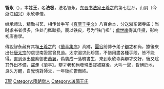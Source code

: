 '''智永'''（{{bd|？||？||catIdx=W王}}），本姓'''王'''，名'''法极'''，法名智永，[[东晋|东晋]][[书法家|书法家]][[王羲之|王羲之]]的第七世孙，山阴（今浙江[[绍兴|绍兴]]）永欣寺僧。

继承师法，精勤书艺，相传曾手写《[[智永真草千字文册|真草千字文]]》八百余本，分送浙东诸寺庙；当时求书者很多，住处门檻踏损，裹以铁皮，号为“铁门檻”；[[虞世南|虞世南]]得其传授，影响初唐書學。

傳說智永藏有其祖[[王羲之|王羲之]]的《[[蘭亭集序|蘭亭集序]]》真跡，[[圓寂|圓寂]]前傳予弟子[[辯才|辯才]]和尚，據後來出仕[[唐太宗|唐太宗]]的虞世南證實曾見過。太宗渴求此珍寶，不惜用盡各種手段，皆不能得。直到派出監察御史[[蕭翼|蕭翼]]，偽裝成一落魄書生，來到永欣寺與辯才交好，後又趁其外出不備，盜走《蘭亭》。辯才老和尚發現墨寶被竊後，大叫一聲，昏絕於地，良久方醒，自覺愧對師父，一年後抑鬱而終。

{{artist-stub}}

[[Category:隋朝書法家|Z智]]
[[Category:隋朝僧人|Category:隋朝僧人]]
[[Category:琅邪王氏|Category:琅邪王氏]]